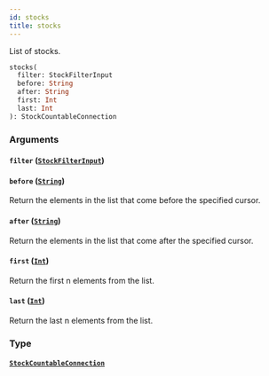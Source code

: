 ```yaml
---
id: stocks
title: stocks
---
```


List of stocks.

```graphql
stocks(
  filter: StockFilterInput
  before: String
  after: String
  first: Int
  last: Int
): StockCountableConnection
```

### Arguments

#### `filter` ([`StockFilterInput`](../../../developer/api-reference/inputs/stock-filter-input))

#### `before` ([`String`](../../../developer/api-reference/scalars/string))

Return the elements in the list that come before the specified cursor.

#### `after` ([`String`](../../../developer/api-reference/scalars/string))

Return the elements in the list that come after the specified cursor.

#### `first` ([`Int`](../../../developer/api-reference/scalars/int))

Return the first n elements from the list.

#### `last` ([`Int`](../../../developer/api-reference/scalars/int))

Return the last n elements from the list.

### Type

#### [`StockCountableConnection`](../../../developer/api-reference/objects/stock-countable-connection)
